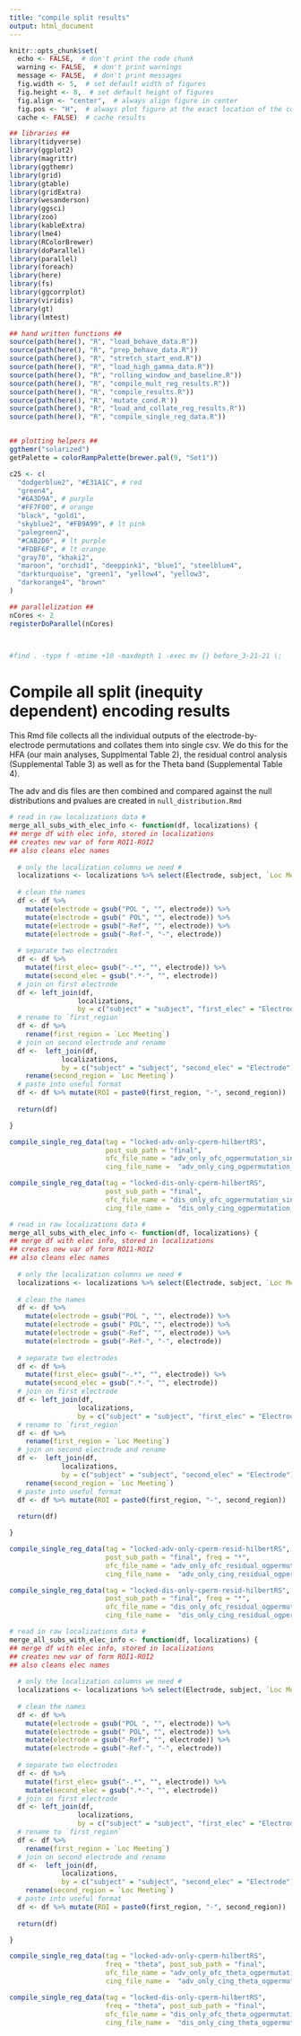 ```yaml
---
title: "compile split results"
output: html_document
---
```

```r
knitr::opts_chunk$set(
  echo <- FALSE,  # don't print the code chunk
  warning <- FALSE,  # don't print warnings
  message <- FALSE,  # don't print messages
  fig.width <- 5,  # set default width of figures
  fig.height <- 8,  # set default height of figures
  fig.align <- "center",  # always align figure in center
  fig.pos <- "H",  # always plot figure at the exact location of the code chunk
  cache <- FALSE)  # cache results

## libraries ##
library(tidyverse)
library(ggplot2)
library(magrittr)
library(ggthemr)
library(grid)
library(gtable)
library(gridExtra)
library(wesanderson)
library(ggsci)
library(zoo)
library(kableExtra)
library(lme4)
library(RColorBrewer)
library(doParallel)
library(parallel)
library(foreach)
library(here)
library(fs)
library(ggcorrplot)
library(viridis)
library(gt)
library(lmtest)

## hand written functions ##
source(path(here(), "R", "load_behave_data.R"))
source(path(here(), "R", "prep_behave_data.R"))
source(path(here(), "R", "stretch_start_end.R"))
source(path(here(), "R", "load_high_gamma_data.R"))
source(path(here(), "R", "rolling_window_and_baseline.R"))
source(path(here(), "R", "compile_mult_reg_results.R"))
source(path(here(), "R", "compile_results.R"))
source(path(here(), "R", 'mutate_cond.R'))
source(path(here(), "R", "load_and_collate_reg_results.R"))
source(path(here(), "R", "compile_single_reg_data.R"))


## plotting helpers ##
ggthemr("solarized")
getPalette = colorRampPalette(brewer.pal(9, "Set1"))

c25 <- c(
  "dodgerblue2", "#E31A1C", # red
  "green4",
  "#6A3D9A", # purple
  "#FF7F00", # orange
  "black", "gold1",
  "skyblue2", "#FB9A99", # lt pink
  "palegreen2",
  "#CAB2D6", # lt purple
  "#FDBF6F", # lt orange
  "gray70", "khaki2",
  "maroon", "orchid1", "deeppink1", "blue1", "steelblue4",
  "darkturquoise", "green1", "yellow4", "yellow3",
  "darkorange4", "brown"
)

## parallelization ##
nCores <- 2
registerDoParallel(nCores)



#find . -type f -mtime +10 -maxdepth 1 -exec mv {} before_3-21-21 \;
```


# Compile all split (inequity dependent) encoding results 

This Rmd file collects all the individual outputs of the electrode-by-electrode permutations and collates them into single csv. We do this for the HFA (our main analyses, Supplmental Table 2), the residual control analysis (Supplemental Table 3) as well as for the Theta band (Supplemental Table 4).

The adv and dis files are then combined and compared against the null distributions and pvalues are created in `null_distribution.Rmd`

```r


# read in raw localizations data #
merge_all_subs_with_elec_info <- function(df, localizations) {
## merge df with elec info, stored in localizations
## creates new var of form ROI1-ROI2  
## also cleans elec names
  
  # only the localization columns we need #
  localizations <- localizations %>% select(Electrode, subject, `Loc Meeting`)
  
  # clean the names
  df <- df %>%
    mutate(electrode = gsub("POL ", "", electrode)) %>%
    mutate(electrode = gsub(" POL", "", electrode)) %>%
    mutate(electrode = gsub("-Ref", "", electrode)) %>%
    mutate(electrode = gsub("-Ref-", "-", electrode)) 
  
  # separate two electrodes
  df <- df %>%
    mutate(first_elec= gsub("-.*", "", electrode)) %>%
    mutate(second_elec = gsub(".*-", "", electrode))
  # join on first electrode
  df <- left_join(df,
                 localizations,
                 by = c("subject" = "subject", "first_elec" = "Electrode"))
  # rename to `first_region`
  df <- df %>%
    rename(first_region = `Loc Meeting`)
  # join on second electrode and rename
  df <-  left_join(df,
             localizations,
             by = c("subject" = "subject", "second_elec" = "Electrode")) %>%
    rename(second_region = `Loc Meeting`) 
  # paste into useful format
  df <- df %>% mutate(ROI = paste0(first_region, "-", second_region))
  
  return(df)

}

compile_single_reg_data(tag = "locked-adv-only-cperm-hilbertRS",
                        post_sub_path = "final",
                        ofc_file_name = "adv_only_ofc_ogpermutation_single_regressions_1_28_2022.csv",
                        cing_file_name =  "adv_only_cing_ogpermutation_single_regressions_1_28_2022.csv")

compile_single_reg_data(tag = "locked-dis-only-cperm-hilbertRS",
                        post_sub_path = "final",
                        ofc_file_name = "dis_only_ofc_ogpermutation_single_regressions_1_28_2022.csv",
                        cing_file_name =  "dis_only_cing_ogpermutation_single_regressions_1_28_2022.csv")

```

```r


# read in raw localizations data #
merge_all_subs_with_elec_info <- function(df, localizations) {
## merge df with elec info, stored in localizations
## creates new var of form ROI1-ROI2  
## also cleans elec names
  
  # only the localization columns we need #
  localizations <- localizations %>% select(Electrode, subject, `Loc Meeting`)
  
  # clean the names
  df <- df %>%
    mutate(electrode = gsub("POL ", "", electrode)) %>%
    mutate(electrode = gsub(" POL", "", electrode)) %>%
    mutate(electrode = gsub("-Ref", "", electrode)) %>%
    mutate(electrode = gsub("-Ref-", "-", electrode)) 
  
  # separate two electrodes
  df <- df %>%
    mutate(first_elec= gsub("-.*", "", electrode)) %>%
    mutate(second_elec = gsub(".*-", "", electrode))
  # join on first electrode
  df <- left_join(df,
                 localizations,
                 by = c("subject" = "subject", "first_elec" = "Electrode"))
  # rename to `first_region`
  df <- df %>%
    rename(first_region = `Loc Meeting`)
  # join on second electrode and rename
  df <-  left_join(df,
             localizations,
             by = c("subject" = "subject", "second_elec" = "Electrode")) %>%
    rename(second_region = `Loc Meeting`) 
  # paste into useful format
  df <- df %>% mutate(ROI = paste0(first_region, "-", second_region))
  
  return(df)

}

compile_single_reg_data(tag = "locked-adv-only-cperm-resid-hilbertRS",
                        post_sub_path = "final", freq = "*",
                        ofc_file_name = "adv_only_ofc_residual_ogpermutation_single_regressions_1_28_2022.csv",
                        cing_file_name =  "adv_only_cing_residual_ogpermutation_single_regressions_1_28_2022.csv")

compile_single_reg_data(tag = "locked-dis-only-cperm-resid-hilbertRS",
                        post_sub_path = "final", freq = "*",
                        ofc_file_name = "dis_only_ofc_residual_ogpermutation_single_regressions_1_28_2022.csv",
                        cing_file_name =  "dis_only_cing_residual_ogpermutation_single_regressions_1_28_2022.csv")

```


```r


# read in raw localizations data #
merge_all_subs_with_elec_info <- function(df, localizations) {
## merge df with elec info, stored in localizations
## creates new var of form ROI1-ROI2  
## also cleans elec names
  
  # only the localization columns we need #
  localizations <- localizations %>% select(Electrode, subject, `Loc Meeting`)
  
  # clean the names
  df <- df %>%
    mutate(electrode = gsub("POL ", "", electrode)) %>%
    mutate(electrode = gsub(" POL", "", electrode)) %>%
    mutate(electrode = gsub("-Ref", "", electrode)) %>%
    mutate(electrode = gsub("-Ref-", "-", electrode)) 
  
  # separate two electrodes
  df <- df %>%
    mutate(first_elec= gsub("-.*", "", electrode)) %>%
    mutate(second_elec = gsub(".*-", "", electrode))
  # join on first electrode
  df <- left_join(df,
                 localizations,
                 by = c("subject" = "subject", "first_elec" = "Electrode"))
  # rename to `first_region`
  df <- df %>%
    rename(first_region = `Loc Meeting`)
  # join on second electrode and rename
  df <-  left_join(df,
             localizations,
             by = c("subject" = "subject", "second_elec" = "Electrode")) %>%
    rename(second_region = `Loc Meeting`) 
  # paste into useful format
  df <- df %>% mutate(ROI = paste0(first_region, "-", second_region))
  
  return(df)

}

compile_single_reg_data(tag = "locked-adv-only-cperm-hilbertRS",
                        freq = "theta", post_sub_path = "final",
                        ofc_file_name = "adv_only_ofc_theta_ogpermutation_single_regressions_10_10_2022.csv",
                        cing_file_name =  "adv_only_cing_theta_ogpermutation_single_regressions_10_10_2022.csv")

compile_single_reg_data(tag = "locked-dis-only-cperm-hilbertRS",
                        freq = "theta", post_sub_path = "final",
                        ofc_file_name = "dis_only_ofc_theta_ogpermutation_single_regressions_10_10_2022.csv",
                        cing_file_name =  "dis_only_cing_theta_ogpermutation_single_regressions_10_10_2022.csv")

```


